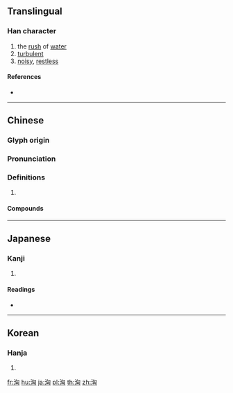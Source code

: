 {{character info/new}}
{{also|汹}}
==Translingual==

===Han character===
{{Han char|rn=85|rad=水|as=06|sn=9|four=37120|canj=EPUK|ids=⿰氵匈}}

# the [[rush]] of [[water]]
# [[turbulent]]
# [[noisy]], [[restless]]

====References====
* {{Han ref|kx=0622.130|dkj=17417|dj=1018.110|hdz=31614.010|uh=6D36|ud=27958|bh=ACA4|bd=44196}}

----

==Chinese==
{{zh-forms|s=汹}}

===Glyph origin===
{{Han etym}}

===Pronunciation===
{{zh-pron
|m=xiōng
|c=hung1
|mn=hiong
|mc=y
|oc=y
|cat=
}}

===Definitions===
{{zh-hanzi}}

# {{rfdef|zh}}

====Compounds====
{{zh-der|其勢洶洶|天下洶洶|人情洶洶|來勢洶洶|波濤洶湧|暗潮洶湧|洶湧|洶涌|洶動|洶涌澎湃|洶湧澎湃|洶洶拳拳|洶洶|氣勢洶洶}}

----

==Japanese==

===Kanji===
{{ja-kanji|grade=|rs=水06}}

# {{defn|lang=ja|sort=水06}}

====Readings====
* {{ja-readings|on=[[きょう]] (kyō)|kun=[[わく]] (waku)}}

----

==Korean==

===Hanja===
{{ko-hanja|hangeul=흉|eumhun=|rv=hyung|mr=hyung|y=hyung}}

# {{defn|lang=ko|sort=水06}}

[[fr:洶]]
[[hu:洶]]
[[ja:洶]]
[[pl:洶]]
[[th:洶]]
[[zh:洶]]